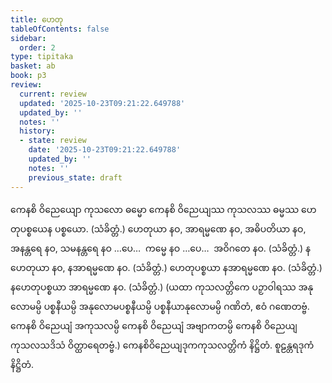 ```yaml
---
title: ဟေတု
tableOfContents: false
sidebar:
  order: 2
type: tipitaka
basket: ab
book: p3
review:
  current: review
  updated: '2025-10-23T09:21:22.649788'
  updated_by: ''
  notes: ''
  history:
  - state: review
    date: '2025-10-23T09:21:22.649788'
    updated_by: ''
    notes: ''
    previous_state: draft
---
```



<ReviewStatus review={frontmatter.review} showDetails={true} />

<HypothesisAnnotation frontmatter={frontmatter} />

<DynamicBreadcrumb />

<Division number="59" book="p3" e="ch" v="39" p="358">

<Paragraph number="1583" book="p3">
ကေနစိ ဝိညေယျော ကုသလော ဓမ္မော ကေနစိ ဝိညေယျဿ ကုသလဿ ဓမ္မဿ ဟေတုပစ္စယေန ပစ္စယော. (သံခိတ္တံ.)
</Paragraph>

</Division>
<Division number="60" book="p3" e="ch" v="39" p="358">

<Paragraph number="1584" book="p3">
ဟေတုယာ နဝ, အာရမ္မဏေ နဝ, အဓိပတိယာ နဝ, အနန္တရေ နဝ, သမနန္တရေ နဝ …ပေ…  ကမ္မေ နဝ …ပေ…  အဝိဂတေ နဝ. (သံခိတ္တံ.)
</Paragraph>

<Paragraph number="1585" book="p3">
နဟေတုယာ နဝ, နအာရမ္မဏေ နဝ. (သံခိတ္တံ.)
</Paragraph>

<Paragraph number="1586" book="p3">
ဟေတုပစ္စယာ နအာရမ္မဏေ နဝ. (သံခိတ္တံ.)
</Paragraph>

<Paragraph number="1587" book="p3">
နဟေတုပစ္စယာ အာရမ္မဏေ နဝ. (သံခိတ္တံ.)
</Paragraph>

<Paragraph number="1588" book="p3">
(ယထာ ကုသလတ္တိကေ ပဉှာဝါရဿ အနုလောမမ္ပိ ပစ္စနီယမ္ပိ အနုလောမပစ္စနီယမ္ပိ ပစ္စနီယာနုလောမမ္ပိ ဂဏိတံ, ဧဝံ ဂဏေတဗ္ဗံ. ကေနစိ ဝိညေယျံ အကုသလမ္ပိ ကေနစိ ဝိညေယျံ အဗျာကတမ္ပိ ကေနစိ ဝိညေယျကုသလသဒိသံ ဝိတ္ထာရေတဗ္ဗံ.)

</Paragraph>
</Division>

<Paragraph number="1589" type="center" book="p3">
ကေနစိဝိညေယျဒုကကုသလတ္တိကံ နိဋ္ဌိတံ.



</Paragraph>

<Paragraph number="1590" type="center" book="p3">
စူဠန္တရဒုကံ နိဋ္ဌိတံ.
</Paragraph>